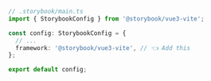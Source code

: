 ```ts
// .storybook/main.ts
import { StorybookConfig } from '@storybook/vue3-vite';

const config: StorybookConfig = {
  // ...
  framework: '@storybook/vue3-vite', // 👈 Add this
};

export default config;
```
